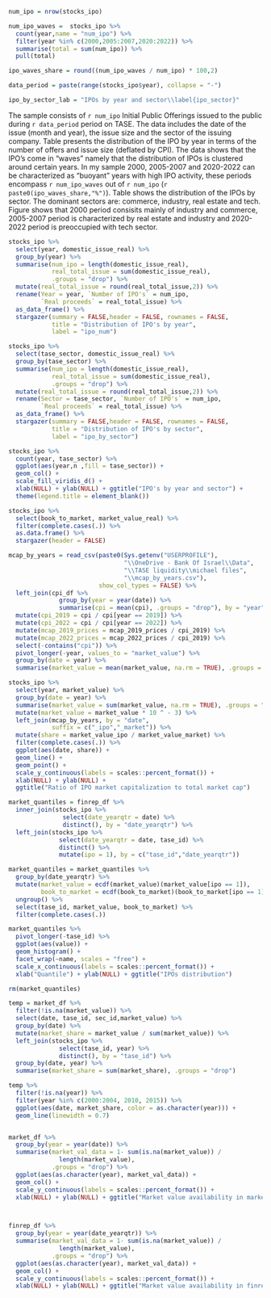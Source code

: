 
```r

num_ipo = nrow(stocks_ipo)

num_ipo_waves =  stocks_ipo %>% 
  count(year,name = "num_ipo") %>% 
  filter(year %in% c(2000,2005:2007,2020:2022)) %>% 
  summarise(total = sum(num_ipo)) %>% 
  pull(total)

ipo_waves_share = round((num_ipo_waves / num_ipo) * 100,2)

data_period = paste(range(stocks_ipo$year), collapse = "-")

```


```r

ipo_by_sector_lab = "IPOs by year and sector\\label{ipo_sector}"

```


The sample consists of `r num_ipo` Initial Public Offerings issued to the public during `r data_period` period on TASE. The data includes the date of the issue (month and year), the issue size and the sector of the issuing company. Table \ref{ipo_num} presents the distribution of the IPO by year in terms of the number of offers and issue size (deflated by CPI). The data shows that the IPO's come in "waves" namely that the distribution of IPOs is clustered around certain years. In my sample 2000, 2005-2007 and 2020-2022 can be characterized as "buoyant" years with high IPO activity, these periods encompass `r num_ipo_waves` out of `r num_ipo` (`r paste0(ipo_waves_share,"%")`). Table \ref{ipo_by_sector} shows the distribution of the IPOs by sector. The dominant sectors are: commerce, industry, real estate and tech. Figure \ref{ipo_sector} shows that 2000 period consisits mainly of industry and commerce, 2005-2007 period is characterized by real estate and industry and 2020-2022 period is preoccupied with tech sector.




```r

stocks_ipo %>%
  select(year, domestic_issue_real) %>%
  group_by(year) %>%
  summarise(num_ipo = length(domestic_issue_real),
            real_total_issue = sum(domestic_issue_real),
            .groups = "drop") %>%
  mutate(real_total_issue = round(real_total_issue,2)) %>%
  rename(Year = year, `Number of IPO's` = num_ipo,
         `Real proceeds` = real_total_issue) %>%
  as_data_frame() %>%
  stargazer(summary = FALSE,header = FALSE, rownames = FALSE,
            title = "Distribution of IPO's by year",
            label = "ipo_num")

```


```r

stocks_ipo %>%
  select(tase_sector, domestic_issue_real) %>%
  group_by(tase_sector) %>%
  summarise(num_ipo = length(domestic_issue_real),
            real_total_issue = sum(domestic_issue_real),
            .groups = "drop") %>%
  mutate(real_total_issue = round(real_total_issue,2)) %>%
  rename(Sector = tase_sector, `Number of IPO's` = num_ipo,
         `Real proceeds` = real_total_issue) %>%
  as_data_frame() %>%
  stargazer(summary = FALSE,header = FALSE, rownames = FALSE,
            title = "Distribution of IPO's by sector",
            label = "ipo_by_sector")

```


```r

stocks_ipo %>%
  count(year, tase_sector) %>%
  ggplot(aes(year,n ,fill = tase_sector)) +
  geom_col() +
  scale_fill_viridis_d() +
  xlab(NULL) + ylab(NULL) + ggtitle("IPO's by year and sector") +
  theme(legend.title = element_blank())

```



```r

stocks_ipo %>% 
  select(book_to_market, market_value_real) %>% 
  filter(complete.cases(.)) %>% 
  as.data.frame() %>% 
  stargazer(header = FALSE) 

```


```r

mcap_by_years = read_csv(paste0(Sys.getenv("USERPROFILE"),
                                "\\OneDrive - Bank Of Israel\\Data",
                                "\\TASE liquidity\\michael files",
                                "\\mcap_by_years.csv"),
                         show_col_types = FALSE) %>% 
  left_join(cpi_df %>% 
              group_by(year = year(date)) %>% 
              summarise(cpi = mean(cpi), .groups = "drop"), by = "year") %>% 
  mutate(cpi_2019 = cpi / cpi[year == 2019]) %>% 
  mutate(cpi_2022 = cpi / cpi[year == 2022]) %>% 
  mutate(mcap_2019_prices = mcap_2019_prices / cpi_2019) %>% 
  mutate(mcap_2022_prices = mcap_2022_prices / cpi_2019) %>% 
  select(-contains("cpi")) %>% 
  pivot_longer(-year, values_to = "market_value") %>% 
  group_by(date = year) %>% 
  summarise(market_value = mean(market_value, na.rm = TRUE), .groups = "drop")

stocks_ipo %>%
  select(year, market_value) %>%
  group_by(date = year) %>%
  summarise(market_value = sum(market_value, na.rm = TRUE), .groups = "drop") %>%
  mutate(market_value = market_value * 10 ^ - 3) %>% 
  left_join(mcap_by_years, by = "date",
            suffix = c("_ipo","_market")) %>%
  mutate(share = market_value_ipo / market_value_market) %>%
  filter(complete.cases(.)) %>% 
  ggplot(aes(date, share)) +
  geom_line() +
  geom_point() +
  scale_y_continuous(labels = scales::percent_format()) +
  xlab(NULL) + ylab(NULL) +
  ggtitle("Ratio of IPO market capitalization to total market cap")


```

```r

market_quantiles = finrep_df %>% 
  inner_join(stocks_ipo %>% 
               select(date_yearqtr = date) %>% 
               distinct(), by = "date_yearqtr") %>% 
  left_join(stocks_ipo %>% 
              select(date_yearqtr = date, tase_id) %>% 
              distinct() %>% 
              mutate(ipo = 1), by = c("tase_id","date_yearqtr"))

market_quantiles = market_quantiles %>% 
  group_by(date_yearqtr) %>% 
  mutate(market_value = ecdf(market_value)(market_value[ipo == 1]),
         book_to_market = ecdf(book_to_market)(book_to_market[ipo == 1])) %>% 
  ungroup() %>% 
  select(tase_id, market_value, book_to_market) %>% 
  filter(complete.cases(.))

market_quantiles %>% 
  pivot_longer(-tase_id) %>% 
  ggplot(aes(value)) + 
  geom_histogram() + 
  facet_wrap(~name, scales = "free") + 
  scale_x_continuous(labels = scales::percent_format()) + 
  xlab("Quantile") + ylab(NULL) + ggtitle("IPOs distribution")

rm(market_quantiles)  

```

<!-- Attrition -->




<!-- Data checks -->

```r

temp = market_df %>%
  filter(!is.na(market_value)) %>%
  select(date, tase_id, sec_id,market_value) %>%
  group_by(date) %>%
  mutate(market_share = market_value / sum(market_value)) %>%
  left_join(stocks_ipo %>%
              select(tase_id, year) %>%
              distinct(), by = "tase_id") %>%
  group_by(date, year) %>%
  summarise(market_share = sum(market_share), .groups = "drop")

temp %>%
  filter(!is.na(year)) %>%
  filter(year %in% c(2000:2004, 2010, 2015)) %>%
  ggplot(aes(date, market_share, color = as.character(year))) +
  geom_line(linewidth = 0.7)



```


```r

market_df %>%
  group_by(year = year(date)) %>%
  summarise(market_val_data = 1- sum(is.na(market_value)) /
              length(market_value),
            .groups = "drop") %>%
  ggplot(aes(as.character(year), market_val_data)) +
  geom_col() +
  scale_y_continuous(labels = scales::percent_format()) +
  xlab(NULL) + ylab(NULL) + ggtitle("Market value availability in market df")




```


```r

finrep_df %>%
  group_by(year = year(date_yearqtr)) %>%
  summarise(market_val_data = 1- sum(is.na(market_value)) /
              length(market_value),
            .groups = "drop") %>%
  ggplot(aes(as.character(year), market_val_data)) +
  geom_col() +
  scale_y_continuous(labels = scales::percent_format()) +
  xlab(NULL) + ylab(NULL) + ggtitle("Market value availability in finrep df")




```

